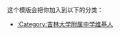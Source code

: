 {{Userbox
  |id=吉大附中
  |id-c=#ffffff
  |id-fc    = #000000
  |info=这个用戶是[[吉林大学附属中学|'''<span style="color:#ffffff;">吉林大学附属中学</span>''']]的校友、学生或老师。
  |info-c=#0E419C
  |info-s=10
  |info-fc=#ffffff
  |border-c=#000000
  |usercategory=吉林大学附属中学维基人
}}
<noinclude>
<p style="clear: both; padding-top: 2em">
这个模版会把你加入到以下的分类：
*[[:Category:吉林大学附属中学维基人]]
</p>
</noinclude>